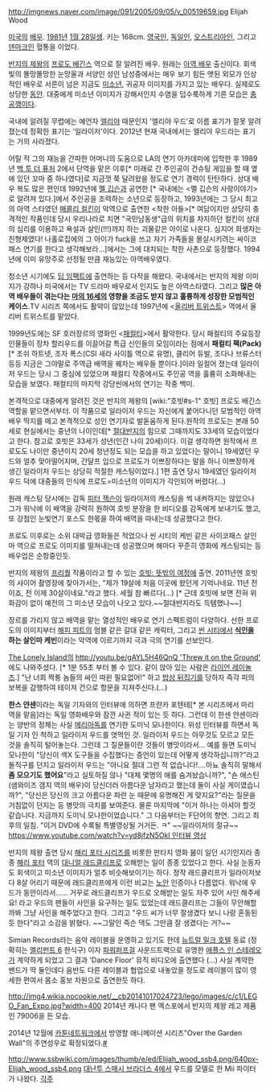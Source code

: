 http://imgnews.naver.com/image/091/2005/09/05/v_00519659.jpg
Elijah Wood

[[미국]]의 [[배우]]. [[1981년]] [[1월 28일]]생. 키는 168cm. [[영국]]인, [[독일]]인, [[오스트리아]]인, 그리고 [[덴마크]]인 혈통을 이었다.

[[반지의 제왕]]의 [[프로도 배긴스]] 역으로 잘 알려진 배우. 원래는 [[아역 배우]] 출신이다. 회색빛의 똘망똘망한 눈망울과 서양인 성인 남성중에서는 매우 보기 힘든 앳된 외모가 인상적인 배우로 서른이 넘은 지금도 [[미소년]], 귀공자 이미지를 가지고 있는 배우다. 실제로도 상당한 [[동안]]. 대중에게 미소년 이미지가 강해서인지 수염을 덥수룩하게 기른 모습은 [[충공깽]]이다.

국내에 알려질 무렵에는 예언자 [[엘리야]] 때문인지 '엘리야 우드'로 이름 표기가 잘못 알려졌는데 정확한 표기는 '일라이저'이다. 2012년 현재 국내에서는 엘리야 우드라는 표기는 거의 사라졌다.

어릴 적 그의 재능을 간파한 어머니의 도움으로 LA의 연기 아카데미에 입학한 후 1989년 [[백 투 더 퓨처]] 2에서 단역을 맡은 이후[* 미래로 간 주인공이 건슈팅 게임을 할 때 옆에 있던 꼬마 중 하나였다]로 지금껏 쭉 달려왔을 정도로 연기 경력이 탄탄하다. 상대 배우 복도 많은 편인데 1992년에 [[멜 깁슨]]과 공연한 <Forever Young>[* 국내에는 <멜 깁슨의 사랑이야기>로 알려져 있다.]에서 주인공을 조력하는 소년으로 등장하고, 1993년에는 그 당시 최고의 아역 스타였던 [[매콜리 컬킨]]이 악역으로 출연한 <착한 아들>[* 여담이지만 상당히 충격적인 작품인데 당시 우리나라로 치면 "국민남동생"급의 위치를 차지하던 컬킨이 상대의 심리를 이용하고 욕설과 살인(!!!)까지 하는 괴물같은 아이로 나온다. 심지어 희생자는 친형제였다! 나홀로집에의 그 아이가 fuck을 쓰고 자기 가족들을 몰살시키려는 싸이코패스 연기를 한다고 생각해보라...]에서는 그에 대치되는 착한 사촌으로 등장했다. 1994년에 이미 유망주로 선정될 만큼 재능있는 아역배우였다.

청소년 시기에도 [[딥 임팩트]]에 출연하는 등 다작을 해왔다. 국내에서는 반지의 제왕 이미지가 강하나 미국에서는 TV 드라마 배우로서 인지도 높은 아역스타였다. 그리고 '''많은 아역 배우들이 겪는다는 [[마의 16세]]의 영향을 조금도 받지 않고 훌륭하게 성장한 모범적인 케이스'''.TV 시리즈 쪽에서도 활약이 많았는데 1997년에 <[[올리버 트위스트]]> 역에서 올리버 트위스트를 맡았다.

1999년도에는 SF 호러장르의 영화인 <[[패컬티]]>에서 활약한다. 당시 패컬티의 주요등장인물들이 장차 할리우드를 이끌어갈 특급 신인들의 모임이라는 점에서 '''패컬티 팩(Pack)'''[* 조쉬 하트넷, 조자 폭스(CSI 새라 사이틀 역으로 유명), 클리어 듀발, 조다나 브류스터 등등 지금은 그야말로 주역급 배역을 꿰차는 배우들 뿐이다.]이라 일컬어 졌는데 일라이저 우드는 당시 그 중심에 있었으며 패컬티 작중에서도 주인공 역을 훌륭히 소화해내는 모습을 보였다. 패컬티의 마지막 강당씬에서의 연기는 작중 백미. 

본격적으로 대중에게 알려진 것은 반지의 제왕의 [wiki:"호빗#s-1" 호빗] 프로도 배긴스 역할을 맡으면서부터. 이 작품으로 일라이저 우드는 자신에게 붙어다니던 모범적인 아역 배우 딱지를 떼고 본격적으로 성인 연기자로 발돋움하게 된다.원작의 프로도는 본래 50세로 현실에서는 중년의 나이인데[* [[절대반지]]의 힘으로 그때까지도 33세의 모습이었다고 한다. 참고로 호빗은 33세가 성년(인간 나이 20세)이다. 이걸 생각하면 원작에서 프로도도 나이만 중년이지 20세 청년정도 되는 모습을 하고 있었다는 말이니 19세였던 우드와 얼추 맞아떨어지며, 간달프 입으로 프로도가 이쁘장하다는 말을 하니 이쁘장하게 생긴 일라이저 우드는 상당히 적절한 캐스팅이었다.] 1편 출연 당시 19세였던 일라이저 우드 덕에 대중들의 인식에 프로도=미소년의 이미지가 각인되어 버렸다(…)

원래 캐스팅 당시에는 감독 [[피터 잭슨]]이 일라이저의 캐스팅을 썩 내켜하지는 않았으나 그가 워낙에 이 배역을 강력히 원하여 호빗 분장을 한 비디오를 감독에게 보내기도 했고, 또 강점인 눈빛연기 포스도 한몫을 하여 배역을 따내는데 성공했다고 한다.

프로도 이후로는 소위 대박급 영화들은 적었으나 씬 시티의 케빈 같은 사이코패스 살인마 역으로 프로도 이미지를 떨쳐내는데 성공했으며 해마다 꾸준히 영화에 캐스팅되는 등 배우업은 순항중인듯.  

반지의 제왕의 [[프리퀄]] 작품이라고 할 수 있는 [[호빗: 뜻밖의 여정]]에 출연. 2011년엔 호빗의 샤이어 촬영장에 찾아가서는, "제가 19살에 처음 이곳에 왔던게 기억나네요. 11년 전이죠, 전 이제 30살이네요."라고 했다. 세월 참 빠르다(…) [* 근데 호빗에 보면 전혀 위화감이 없이 예전의 그 미소년 모습이 나오고 있다.~~절대반지라도 득템했나~~]

장르를 가리지 않고 배역을 맡는 열성적인 배우로 연기 스펙트럼이 다양하다. 선한 프로도의 이미지부터 [[해피 피트]]의 멈블 같은 갈대 같은 캐릭터, 그리고 [[씬 시티]]에서 '''[[식인]]을 하는 살인마 케빈'''이라는 악역에 이르기까지 극과 극의 연기를 선보인다.

[[The Lonely Island]]의 [[http://youtu.be/gAYL5H46QnQ 'Threw it on the Ground']] 에도 나와주셨다. [* 1분 55초 부터 볼 수 있다. 같이 앉아 있는 사람은 [[라이언 레이놀즈]].] "난 너희 짝퉁 놈들의 싸인 따윈 필요없어!" 하고 [[밥상 뒤집기]]를 당하자 즉각 피의 보복을 감행하여 테이져 건으로 항문을 지져주신다.(...)

'''한스 얀센'''이라는 독일 기자와의 인터뷰에 의하면 프란카 포텐테[* 본 시리즈에서 마리 역을 맡음]라는 독일 영화배우와 잠깐 사귄 적이 있는 듯 하다. 그런데 이 한센 얀센이라는 양반의 정체는 사실 [[메리아독]]를 연기한 도미닉 모나한이다. 위성 인터뷰를 하면서 독일 기자 인 척하고 일라이저 우드를 엿먹인 것. 일라이저 우드는 아무것도 모르고 모든 것을 솔직히 털어놓는다. 그런데 그 질문들이란 것들이 병맛이라서... 예를 들면 도미닉 모나한이 "당신이 섹X 도구들을 수집했다는 증언이 있는데 어떻게 생각하십니까?"라고 돌직구를 던지고 일라이저 우드는 "아니요 절대 그런 적 없습니다!....아뇨 솔직히 말해서 '''좀 모으기도 했어요'''"라고 실토하질 않나 "대체 몇명의 애를 숨겨놨습니까?", "숀 애스틴(샘와이즈 갬지 역의 배우)이 당신더러 아름다운 남자라고 했는데 둘이 사실 게이였습니까?", "당신은 당신의 크고 아름다운 파란 눈 때문에 유명해진 게 맞지요?"라는 질문을 거침없이 던지는 등 병맛의 극치를 보여준다. 물론 마지막에 "이거 하나는 아셔야 할것 같습니다. 지금까지 도미닉 모나한이었습니다." 그 다음부터는 F단어의 향연.
그리고 최후의 일침.
"이거 DVD에 수록될 특별영상될 거거든. ㅋ" ~~일라이저의 절규~~
[[https://www.youtube.com/watch?v=yd8jfzN5OkI 인터뷰 영상]]

반지의 제왕 출연 당시 [[해리 포터 시리즈]]를 비롯한 판타지 영화 붐이 일던 시기인지라 종종 [[해리 포터]] 역의 [[대니얼 래드클리프]]로 오해받는 일이 종종 있었다고 한다. 사실 눈동자도 회색이고 미소년 이미지가 얼추 비슷해보이기는 하다. 정작 래드클리프가 일라이저보다 8살 어리기 때문에 래드클리프에게 이런 비교는 [[노안]] 인증이나 다름없다. 워낙에 우드가 동안이라서......
거꾸로 래드클리프가 우드로 오해받는 일도 자주 있어 사인 해주세요! 라고 우드의 팬들이 사인을 요구하는 일도 있었는데 래드클리프는 그들이 무안해할까봐 그냥 사인을 해주었다고 한다. 그리고 "우드 씨가 너무 잘생겼다 보니 나랑 혼동된 듯 한다"라고 소감을 밝혔다. ~~그말인 즉슨 댁도 그만큼 잘 생겼다는 거?~~

Simian Records라는 음악 레이블을 운영하고 있기도 한데 [[뉴트럴 밀크 호텔]] 동료 (정확히는 [[엘리펀트 6]] 한식구) 이자 [[파워퍼프걸]] 사운드트랙으로 유명한 [[애플스 인 스테레오]]가 계약하게 되었고 그 결과 'Dance Floor' 뮤직 비디오에 출연했다 (...) 사실 계약한 밴드가 딱 둘인데다 음반도 다른 레이블과 협업으로 내놓았을 정도로 레이블이 많이 영세한 편여서 몸소 홍보 차원으로 출연한듯 하다.

http://img4.wikia.nocookie.net/__cb20141017024723/lego/images/c/c1/LEGO_Fan_Expo.jpg?width=400
2014년 캐나다 팬 엑스포에서 반지의 제왕 레고 제품인 79006을 든 모습.

2014년 12월에  [[카툰네트워크]]에서 방영할 애니메이션 시리즈"Over the Garden Wall"의 주연성우로 확정되었다.[http://en.wikipedia.org/wiki/Over_the_Garden_Wall_(TV_series) #]

http://www.ssbwiki.com/images/thumb/e/ed/Elijah_wood_ssb4.png/640px-Elijah_wood_ssb4.png
[[대난투 스매시 브라더스 4]]에서 우드를 모델로 한 Mii 파이터가 나왔다.
[[각주]]
